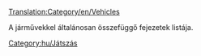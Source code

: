 [[Translation:Category/en/Vehicles]]


A járművekkel általánosan összefüggő fejezetek listája.

{{en/catmore}}
[[Category:hu/Játszás]]